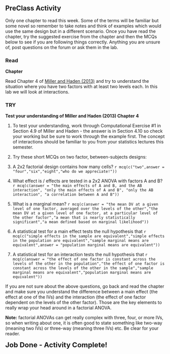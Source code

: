 ## PreClass Activity

Only one chapter to read this week. Some of the terms will be familiar but some novel so remember to take notes and think of examples which would use the same design but in a different scenario. Once you have read the chapter, try the suggested exercise from the chapter and then the MCQs below to see if you are following things correctly. Anything you are unsure of, post questions on the forum or ask them in the lab.

### Read

**Chapter**

Read Chapter 4 of <a href="https://drive.google.com/file/d/0B1fyuTuvj3YoaFdUR3FZaXNuNXc/view" target = "_blank">Miller and Haden (2013)</a> and try to understand the situation where you have two factors with at least two levels each. In this lab we will look at interactions. 

### TRY

**Test your understanding of Miller and Haden (2013) Chapter 4**

1. To test your understanding, work through Computational Exercise #1 in Section 4.9 of Miller and Haden - the answer is in Section 4.10 so check your working but be sure to work through the example first. The concept of interactions should be familiar to you from your statistics lectures this semester.

2. Try these short MCQs on two factor, between-subjects designs:

1. A 2x2 factorial design contains how many cells? `r mcq(c("two",answer = "four","six","eight","who do we appreciate!"))`

2. What effect is / effects are tested in a 2x2 ANOVA with factors A and B? `r mcq(c(answer = "the main effects of A and B, and the AB interaction", "only the main effects of A and B", "only the AB interaction", "a correlation between A and B"))`

3. What is a marginal mean? `r mcq(c(answer = "the mean DV at a given level of one factor, averaged over the levels of the other","the mean DV at a given level of one factor, at a particular level of the other factor","a mean that is nearly statistically significant","a mean defined based on marginal likelihood"))`

4. A statistical test for a main effect tests the null hypothesis that `r mcq(c("simple effects in the sample are equivalent","simple effects in the population are equivalent","sample marginal means are equivalent",answer = "population marginal means are equivalent"))`

5. A statistical test for an interaction tests the null hypothesis that `r mcq(c(answer = "the effect of one factor is constant across the levels of the other in the population","the effect of one factor is constant across the levels of the other in the sample","sample marginal means are equivalent","population marginal means are equivalent"))`

If you are not sure about the above questions, go back and read the chapter and make sure you understand the difference between a main effect (the effect at one of the IVs) and the interaction (the effect of one factor dependent on the levels of the other factor). Those are the key elements to really wrap your head around in a factorial ANOVA.

**Note:** factorial ANOVAs can get really complex with three, four, or more IVs, so when writing about one, it is often good to state something like two-way (meaning two IVs) or three-way (meaning three IVs) etc. Be clear for your reader.

<span style="font-size: 22px; font-weight: bold; color: var(--blue);">Job Done - Activity Complete!</span>
